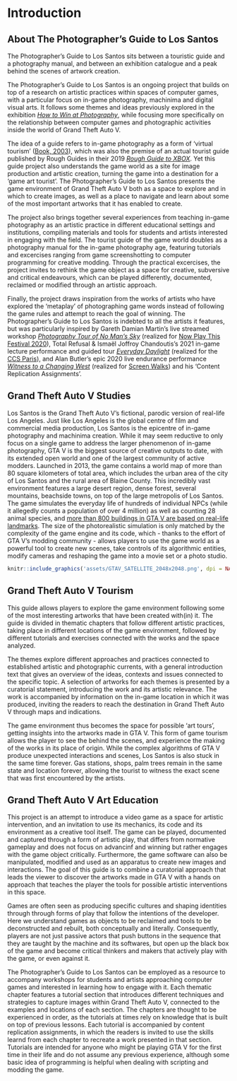 # Introduction

## About The Photographer's Guide to Los Santos {-}
The Photographer's Guide to Los Santos sits between a touristic guide and a photography manual, and between an exhibition catalogue and a peak behind the scenes of artwork creation.

The Photographer's Guide to Los Santos is an ongoing project that builds on top of a research on artistic practices within spaces of computer games, with a particular focus on in-game photography, machinima and digital visual arts. It follows some themes and ideas previously explored in the exhibition [_How to Win at Photography_](https://www.howtowinat.photography/), while focusing more specifically on the relationship between computer games and photographic activities inside the world of Grand Theft Auto V.

The idea of a guide refers to in-game photography as a form of 'virtual tourism' ([Book, 2003](https://papers.ssrn.com/sol3/papers.cfm?abstract_id=538182)), which was also the premise of an actual tourist guide published by Rough Guides in their 2019 [_Rough Guide to XBOX_](https://www.roughguides.com/articles/introduction-to-the-rough-guide-to-xbox/). Yet this guide project also understands the game world as a site for image production and artistic creation, turning the game into a destination for a 'game art tourist'. The Photographer's Guide to Los Santos presents the game environment of Grand Theft Auto V both as a space to explore and in which to create images, as well as a place to navigate and learn about some of the most important artworks that it has enabled to create. 

The project also brings together several experiences from teaching in-game photography as an artistic practice in different educational settings and institutions, compiling materials and tools for students and artists interested in engaging with the field. The tourist guide of the game world doubles as a photography manual for the in-game photography age, featuring tutorials and excercises ranging from game screenshotting to computer programming for creative modding. Through the practical excercises, the project invites to rethink the game object as a space for creative, subversive and critical endeavours, which can be played differently, documented, reclaimed or modified through an artistic approach. 

Finally, the project draws inspiration from the works of artists who have explored the 'metaplay' of photographing game words instead of following the game rules and attempt to reach the goal of winning. The Photographer's Guide to Los Santos is indebted to all the artists it features, but was particularly inspired by Gareth Damian Martin's live streamed workshop [_Photography Tour of No Man’s Sky_](https://www.twitch.tv/videos/591840067) (realized for [Now Play This Festival 2020](https://www.somersethouse.org.uk/whats-on/now-play-this-2020)), Total Refusal & Ismaël Joffroy Chandoutis's 2021 in-game lecture performance and guided tour [_Everyday Daylight_](https://vimeo.com/506064357) (realized for the [CCS Paris](https://ccsparis.com/en/events/total-refusal-digital-disarmament-movement-a-la-gaite-lyrique/)), and Alan Butler's epic 2020 live endurance performance [_Witness to a Changing West_](https://www.youtube.com/watch?v=R4Q2G6tOQ_Q) (realized for [Screen Walks](https://screenwalks.com/)) and his 'Content Replication Assignments'. 


## Grand Theft Auto V Studies {-}
Los Santos is the Grand Theft Auto V's fictional, parodic version of real-life Los Angeles. Just like Los Angeles is the global centre of film and commercial media production, Los Santos is the epicentre of in-game photography and machinima creation. While it may seem reductive to only focus on a single game to address the larger phenomenon of in-game photography, GTA V is the biggest source of creative outputs to date, with its extended open world and one of the largest community of active modders. Launched in 2013, the game contains a world map of more than 80 square kilometers of total area, which includes the urban area of the city of Los Santos and the rural area of Blaine County. This incredibly vast environment features a large desert region, dense forest, several mountains, beachside towns, on top of the large metropolis of Los Santos. The game simulates the everyday life of hundreds of individual NPCs (while it allegedly counts a population of over 4 million) as well as counting 28 animal species, and [more than 800 buildings in GTA V are based on real-life landmarks](https://grandtheftdata.com/landmarks/#0,0,2,satellite). The size of the photorealistic simulation is only matched by the complexity of the game engine and its code, which - thanks to the effort of GTA V's modding community - allows players to use the game world as a powerful tool to create new scenes, take controls of its algorithmic entities, modify cameras and reshaping the game into a movie set or a photo studio.

```r
knitr::include_graphics('assets/GTAV_SATELLITE_2048x2048.png', dpi = NA)
```


## Grand Theft Auto V Tourism {-}
This guide allows players to explore the game environment following some of the most interesting artworks that have been created with(in) it. The guide is divided in thematic chapters that follow different artistic practices, taking place in different locations of the game environment, followed by different tutorials and exercises connected with the works and the space analyzed.

The themes explore different approaches and practices connected to established artistic and photographic currents, with a general introduction text that gives an overview of the ideas, contexts and issues connected to the specific topic. A selection of artworks for each themes is presented by a curatorial statement, introducing the work and its artistic relevance. The work is accompanied by information on the in-game location in which it was produced, inviting the readers to reach the destination in Grand Theft Auto V through maps and indications. 

The game environment thus becomes the space for possible 'art tours', getting insights into the artworks made in GTA V. This form of game tourism allows the player to see the behind the scenes, and experience the making of the works in its place of origin. While the complex algorithms of GTA V produce unexpected interactions and scenes, Los Santos is also stuck in the same time forever. Gas stations, shops, palm trees remain in the same state and location forever, allowing the tourist to witness the exact scene that was first encountered by the artists.


## Grand Theft Auto V Art Education {-}
This project is an attempt to introduce a video game as a space for artistic intervention, and an invitation to use its mechanics, its code and its environment as a creative tool itself. The game can be played, documented and captured through a form of artistic play, that differs from normative gameplay and does not focus on advancinf and winning but rather engages with the game object critically. Furthermore, the game software can also be manipulated, modified and used as an apparatus to create new images and interactions. The goal of this guide is to combine a curatorial approach that leads the viewer to discover the artworks made in GTA V with a hands on approach that teaches the player the tools for possible artistic interventions in this space.

Games are often seen as producing specific cultures and shaping identities through through forms of play that follow the intentions of the developer. Here we understand games as objects to be reclaimed and tools to be deconstructed and rebuilt, both conceptually and literally. Consequently, players are not just passive actors that push buttons in the sequence that they are taught by the machine and its softwares, but open up the black box of the game and become critical thinkers and makers that actively play with the game, or even against it.

The Photographer's Guide to Los Santos can be employed as a resource to accompany workshops for students and artists approaching computer games and interested in learning how to engage with it. Each thematic chapter features a tutorial section that introduces different techniques and strategies to capture images within Grand Theft Auto V, connected to the examples and locations of each section. The chapters are thought to be experienced in order, as the tutorials at times rely on knowledge that is built on top of previous lessons. Each tutorial is accompanied by content replication assignments, in which the readers is invited to use the skills learnd from each chapter to recreate a work presented in that section. Tutorials are intended for anyone who might be playing GTA V for the first time in their life and do not assume any previous experience, although some basic idea of programming is helpful when dealing with scripting and modding the game. 

